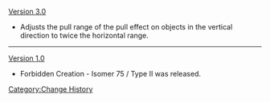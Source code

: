 [[Version 3.0]]
* Adjusts the pull range of the pull effect on objects in the vertical direction to twice the horizontal range.
----
[[Version 1.0]]
* Forbidden Creation - Isomer 75 / Type II was released.
<noinclude>[[Category:Change History]]</noinclude>